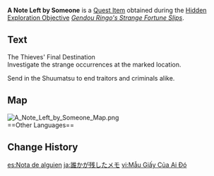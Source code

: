 {{Item Infobox
|id           = 100907
|image        = Book Ragged Notebook.png
|type         = Quest Items
|description  = A special fortune slip that [[Momoka|a certain person]] left behind. A certain location is recorded within. This may have something to do with [[Gendou Ringo]]'s disappearance.
|source1      = [[Gendou Ringo's Strange Fortune Slips]]
}}
'''A Note Left by Someone''' is a [[Quest Item]] obtained during the [[Hidden Exploration Objective]] ''[[Gendou Ringo's Strange Fortune Slips]]''.

==Text==
The Thieves' Final Destination<br>
Investigate the strange occurrences at the marked location.

Send in the Shuumatsu to end traitors and criminals alike.

==Map==
[[File:A Note Left by Someone Map.png|none|thumb]]
<br>
==Other Languages==
{{Other Languages
|en      = A Note Left by Someone
|zhs     = 某人留下的纸条
|zhs_rm  = Mǒurén Liúxià de Zhǐ Tiáo
|zht     = 某人留下的紙條
|zht_rm  = Mǒurén Liúxià de Zhǐ Tiáo
|ja      = 誰かが残したメモ
|ja_rm   = Dareka ga Nokoshita Memo
|ko      = 누군가가 남긴 쪽지
|ko_rm   = Nugungaga Namgin Jjokji
|es      = Nota de alguien
|fr      = Note laissée par quelqu'un
|ru      = Чей-то листок
|th      = กระดาษโน้ตที่บางคนทิ้งไว้
|th_rm   = Kra-dat Not thi Khrai Bang-khon Thing Wai
|vi      = Mẫu Giấy Của Ai Đó
|de      = Von jemandem zurückgelassene Notiz
|id      = Catatan yang Ditinggalkan oleh Seseorang
|pt      = Pedaço de Papel Deixado por Alguém
|tr      = İsimsiz Bir Not
|it      = Un biglietto lasciato da qualcuno
}}

==Change History==
{{Change History|2.4}}

[[es:Nota de alguien]]
[[ja:誰かが残したメモ]]
[[vi:Mẫu Giấy Của Ai Đó]]